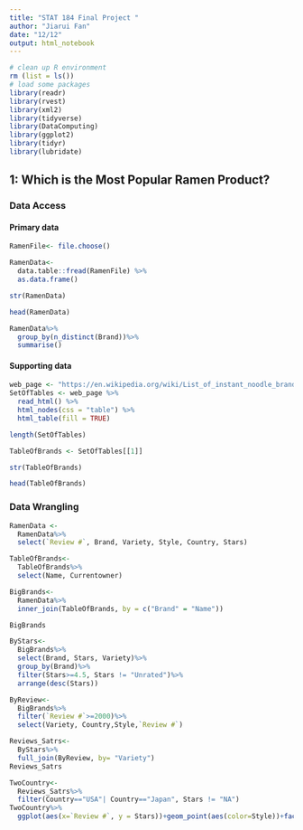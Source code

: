 ```yaml
---
title: "STAT 184 Final Project "
author: "Jiarui Fan" 
date: "12/12"
output: html_notebook
---
```

```r
# clean up R environment
rm (list = ls())
# load some packages
library(readr)
library(rvest)
library(xml2)
library(tidyverse)
library(DataComputing)
library(ggplot2)
library(tidyr)
library(lubridate)
```

## 1: Which is the Most Popular Ramen Product?

### Data Access
#### Primary data

```r
RamenFile<- file.choose()
```
```r
RamenData<- 
  data.table::fread(RamenFile) %>%
  as.data.frame()
```
```r
str(RamenData)
```
```r
head(RamenData)
```
```r
RamenData%>%
  group_by(n_distinct(Brand))%>%
  summarise()

```
#### Supporting data
```r
web_page <- "https://en.wikipedia.org/wiki/List_of_instant_noodle_brands"
SetOfTables <- web_page %>%
  read_html() %>%
  html_nodes(css = "table") %>%
  html_table(fill = TRUE)
```
```r
length(SetOfTables)
```
```r
TableOfBrands <- SetOfTables[[1]]
```
```r
str(TableOfBrands)
```
```r
head(TableOfBrands)
```

### Data Wrangling
```r
RamenData <-
  RamenData%>%
  select(`Review #`, Brand, Variety, Style, Country, Stars)
```
```r
TableOfBrands<-
  TableOfBrands%>%
  select(Name, Currentowner)
```

```r
BigBrands<-
  RamenData%>%
  inner_join(TableOfBrands, by = c("Brand" = "Name"))
```

```r
BigBrands
```
```r
ByStars<-
  BigBrands%>%
  select(Brand, Stars, Variety)%>%
  group_by(Brand)%>%
  filter(Stars>=4.5, Stars != "Unrated")%>%
  arrange(desc(Stars))
```
```r
ByReview<-
  BigBrands%>%
  filter(`Review #`>=2000)%>%
  select(Variety, Country,Style,`Review #`)
```
```r
Reviews_Satrs<-
  ByStars%>%
  full_join(ByReview, by= "Variety")
Reviews_Satrs
```

```r
TwoCountry<- 
  Reviews_Satrs%>%
  filter(Country=="USA"| Country=="Japan", Stars != "NA")
TwoCountry%>%
  ggplot(aes(x=`Review #`, y = Stars))+geom_point(aes(color=Style))+facet_wrap(~Country)
```
```r

```

```r

```

```r

```

```r

```

```r

```

```r

```

```r

```